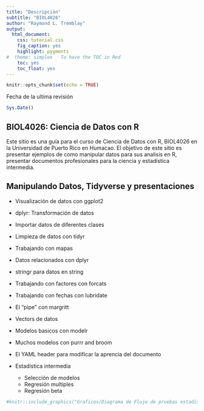 ```yaml
---
title: "Descripción"
subtitle: "BIOL4026"
author: "Raymond L. Tremblay"
output:
  html_document:
    css: tutorial.css
    fig_caption: yes
    highlight: pygments
#  theme: simplex   To have the TOC in Red
    toc: yes
    toc_float: yes
---
```


```r
knitr::opts_chunk$set(echo = TRUE)
```


```{=html}
<style>
.list-group-item.active, .list-group-item.active:focus, .list-group-item.active:hover {
    background-color: #11c1d9;
}
</style>
```



Fecha de la ultima revisión
```r

Sys.Date()
```

## BIOL4026: Ciencia de Datos con R

Este sitio es una guía para el curso de Ciencia de Datos con R, BIOL4026 en la Universidad de Puerto Rico en Humacao.  El objetivo de este sitio es presentar ejemplos de como manipular datos para sus analisis en R, presentar documentos profesionales para la ciencia y estadística intermedia. 



## Manipulando Datos, Tidyverse y presentaciones

- Visualización de datos con ggplot2
- dplyr: Transformación de datos
- Importar datos de diferentes clases
- Limpieza de datos con tidyr
- Trabajando con mapas
- Datos relacionados con dplyr
- stringr para datos en string
- Trabajando con factores con forcats
- Trabajando con fechas con lubridate
- El “pipe” con margritt
- Vectors de datos
- Modelos basicos con modelr
- Muchos modelos con purrr and broom
- El YAML header para modificar la aprencia del documento 

- Estadística intermedia
  - Selección de modelos
  - Regresión multiples
  - Regresión beta
      



```r
#knitr::include_graphics("Graficos/Diagrama de Flujo de pruebas estadisticas.png")
```
